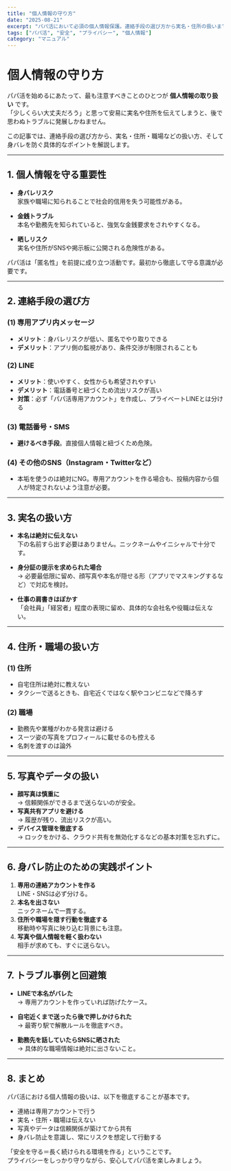 ```yaml
---
title: "個人情報の守り方"
date: "2025-08-21"
excerpt: "パパ活において必須の個人情報保護。連絡手段の選び方から実名・住所の扱いまで、男性が気をつけるべきプライバシー対策を解説します。"
tags: ["パパ活", "安全", "プライバシー", "個人情報"]
category: "マニュアル"
---
```


# 個人情報の守り方

パパ活を始めるにあたって、最も注意すべきことのひとつが **個人情報の取り扱い** です。  
「少しくらい大丈夫だろう」と思って安易に実名や住所を伝えてしまうと、後で思わぬトラブルに発展しかねません。  

この記事では、連絡手段の選び方から、実名・住所・職場などの扱い方、そして身バレを防ぐ具体的なポイントを解説します。  

---

## 1. 個人情報を守る重要性

- **身バレリスク**  
  家族や職場に知られることで社会的信用を失う可能性がある。  

- **金銭トラブル**  
  本名や勤務先を知られていると、強気な金銭要求をされやすくなる。  

- **晒しリスク**  
  実名や住所がSNSや掲示板に公開される危険性がある。  

パパ活は「匿名性」を前提に成り立つ活動です。最初から徹底して守る意識が必要です。  

---

## 2. 連絡手段の選び方

### (1) 専用アプリ内メッセージ
- **メリット**：身バレリスクが低い、匿名でやり取りできる  
- **デメリット**：アプリ側の監視があり、条件交渉が制限されることも  

### (2) LINE
- **メリット**：使いやすく、女性からも希望されやすい  
- **デメリット**：電話番号と紐づくため流出リスクが高い  
- **対策**：必ず「パパ活専用アカウント」を作成し、プライベートLINEとは分ける  

### (3) 電話番号・SMS
- **避けるべき手段**。直接個人情報と紐づくため危険。  

### (4) その他のSNS（Instagram・Twitterなど）
- 本垢を使うのは絶対にNG。専用アカウントを作る場合も、投稿内容から個人が特定されないよう注意が必要。  

---

## 3. 実名の扱い方

- **本名は絶対に伝えない**  
  下の名前すら出す必要はありません。ニックネームやイニシャルで十分です。  

- **身分証の提示を求められた場合**  
  → 必要最低限に留め、顔写真や本名が隠せる形（アプリでマスキングするなど）で対応を検討。  

- **仕事の肩書きはぼかす**  
  「会社員」「経営者」程度の表現に留め、具体的な会社名や役職は伝えない。  

---

## 4. 住所・職場の扱い方

### (1) 住所
- 自宅住所は絶対に教えない  
- タクシーで送るときも、自宅近くではなく駅やコンビニなどで降ろす  

### (2) 職場
- 勤務先や業種がわかる発言は避ける  
- スーツ姿の写真をプロフィールに載せるのも控える  
- 名刺を渡すのは論外  

---

## 5. 写真やデータの扱い

- **顔写真は慎重に**  
  → 信頼関係ができるまで送らないのが安全。  
- **写真共有アプリを避ける**  
  → 履歴が残り、流出リスクが高い。  
- **デバイス管理を徹底する**  
  → ロックをかける、クラウド共有を無効化するなどの基本対策を忘れずに。  

---

## 6. 身バレ防止のための実践ポイント

1. **専用の連絡アカウントを作る**  
   LINE・SNSは必ず分ける。  
2. **本名を出さない**  
   ニックネームで一貫する。  
3. **住所や職場を隠す行動を徹底する**  
   移動時や写真に映り込む背景にも注意。  
4. **写真や個人情報を軽く扱わない**  
   相手が求めても、すぐに送らない。  

---

## 7. トラブル事例と回避策

- **LINEで本名がバレた**  
  → 専用アカウントを作っていれば防げたケース。  

- **自宅近くまで送ったら後で押しかけられた**  
  → 最寄り駅で解散ルールを徹底すべき。  

- **勤務先を話していたらSNSに晒された**  
  → 具体的な職場情報は絶対に出さないこと。  

---

## 8. まとめ

パパ活における個人情報の扱いは、以下を徹底することが基本です。  

- 連絡は専用アカウントで行う  
- 実名・住所・職場は伝えない  
- 写真やデータは信頼関係が築けてから共有  
- 身バレ防止を意識し、常にリスクを想定して行動する  

「安全を守る＝長く続けられる環境を作る」ということです。  
プライバシーをしっかり守りながら、安心してパパ活を楽しみましょう。  
